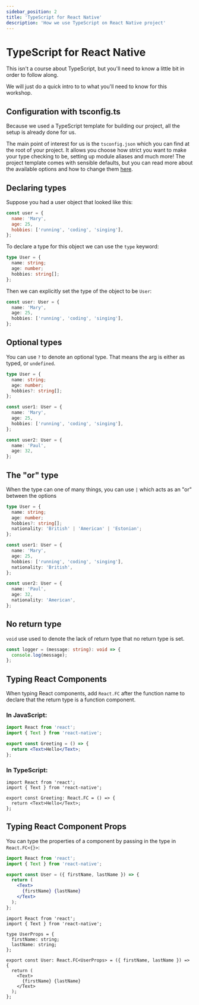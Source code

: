 ```yaml
---
sidebar_position: 2
title: 'TypeScript for React Native'
description: 'How we use TypeScript on React Native project'
---
```


# TypeScript for React Native

This isn't a course about TypeScript, but you'll need to know a little bit in order to follow along.

We will just do a quick intro to to what you'll need to know for this workshop.

## Configuration with tsconfig.ts

Because we used a TypeScript template for building our project, all the setup is already done for us.

The main point of interest for us is the `tsconfig.json` which you can find at the root of your project. It allows you choose how strict you want to make your type checking to be, setting up module aliases and much more! The project template comes with sensible defaults, but you can read more about the available options and how to change them [here](https://www.typescriptlang.org/tsconfig).

## Declaring types

Suppose you had a user object that looked like this:

```js
const user = {
  name: 'Mary',
  age: 25,
  hobbies: ['running', 'coding', 'singing'],
};
```

To declare a type for this object we can use the `type` keyword:

```ts
type User = {
  name: string;
  age: number;
  hobbies: string[];
};
```

Then we can explicitly set the type of the object to be `User`:

```ts
const user: User = {
  name: 'Mary',
  age: 25,
  hobbies: ['running', 'coding', 'singing'],
};
```

## Optional types

You can use `?` to denote an optional type. That means the arg is either as typed, or `undefined`.

```ts
type User = {
  name: string;
  age: number;
  hobbies?: string[];
};

const user1: User = {
  name: 'Mary',
  age: 25,
  hobbies: ['running', 'coding', 'singing'],
};

const user2: User = {
  name: 'Paul',
  age: 32,
};
```

## The "or" type

When the type can one of many things, you can use `|` which acts as an "or" between the options

```ts
type User = {
  name: string;
  age: number;
  hobbies?: string[];
  nationality: 'British' | 'American' | 'Estonian';
};

const user1: User = {
  name: 'Mary',
  age: 25,
  hobbies: ['running', 'coding', 'singing'],
  nationality: 'British',
};

const user2: User = {
  name: 'Paul',
  age: 32,
  nationality: 'American',
};
```

## No return type

`void` use used to denote the lack of return type that no return type is set.

```ts
const logger = (message: string): void => {
  console.log(message);
};
```

## Typing React Components

When typing React components, add `React.FC` after the function name to declare that the return type is a function component.

### In JavaScript:

```jsx title="Greeting.jsx"
import React from 'react';
import { Text } from 'react-native';

export const Greeting = () => {
  return <Text>Hello</Text>;
};
```

### In TypeScript:

```tsx title="Greeting.tsx"
import React from 'react';
import { Text } from 'react-native';

export const Greeting: React.FC = () => {
  return <Text>Hello</Text>;
};
```

## Typing React Component Props

You can type the properties of a component by passing in the type in `React.FC<{}>`:

```jsx title="User.jsx"
import React from 'react';
import { Text } from 'react-native';

export const User = ({ firstName, lastName }) => {
  return (
    <Text>
      {firstName} {lastName}
    </Text>
  );
};
```

```tsx title="User.tsx"
import React from 'react';
import { Text } from 'react-native';

type UserProps = {
  firstName: string;
  lastName: string;
};

export const User: React.FC<UserProps> = ({ firstName, lastName }) => {
  return (
    <Text>
      {firstName} {lastName}
    </Text>
  );
};
```
